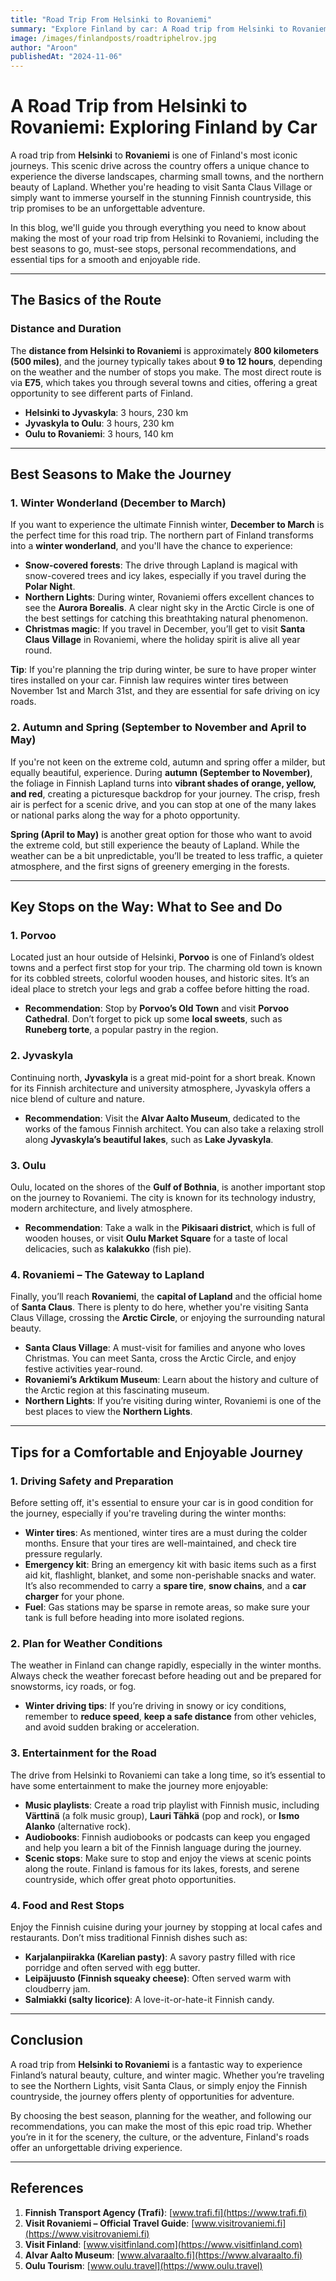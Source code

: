 ```yaml
---
title: "Road Trip From Helsinki to Rovaniemi"
summary: "Explore Finland by car: A Road trip from Helsinki to Rovaniemi"
image: /images/finlandposts/roadtriphelrov.jpg
author: "Aroon"
publishedAt: "2024-11-06"
---
```

# A Road Trip from Helsinki to Rovaniemi: Exploring Finland by Car

A road trip from **Helsinki** to **Rovaniemi** is one of Finland's most iconic journeys. This scenic drive across the country offers a unique chance to experience the diverse landscapes, charming small towns, and the northern beauty of Lapland. Whether you're heading to visit Santa Claus Village or simply want to immerse yourself in the stunning Finnish countryside, this trip promises to be an unforgettable adventure.

In this blog, we'll guide you through everything you need to know about making the most of your road trip from Helsinki to Rovaniemi, including the best seasons to go, must-see stops, personal recommendations, and essential tips for a smooth and enjoyable ride.

---

## The Basics of the Route

### Distance and Duration
The **distance from Helsinki to Rovaniemi** is approximately **800 kilometers (500 miles)**, and the journey typically takes about **9 to 12 hours**, depending on the weather and the number of stops you make. The most direct route is via **E75**, which takes you through several towns and cities, offering a great opportunity to see different parts of Finland.

- **Helsinki to Jyvaskyla**: 3 hours, 230 km
- **Jyvaskyla to Oulu**: 3 hours, 230 km
- **Oulu to Rovaniemi**: 3 hours, 140 km

---

## Best Seasons to Make the Journey

### 1. **Winter Wonderland (December to March)**
If you want to experience the ultimate Finnish winter, **December to March** is the perfect time for this road trip. The northern part of Finland transforms into a **winter wonderland**, and you'll have the chance to experience:
- **Snow-covered forests**: The drive through Lapland is magical with snow-covered trees and icy lakes, especially if you travel during the **Polar Night**.
- **Northern Lights**: During winter, Rovaniemi offers excellent chances to see the **Aurora Borealis**. A clear night sky in the Arctic Circle is one of the best settings for catching this breathtaking natural phenomenon.
- **Christmas magic**: If you travel in December, you’ll get to visit **Santa Claus Village** in Rovaniemi, where the holiday spirit is alive all year round.

**Tip**: If you're planning the trip during winter, be sure to have proper winter tires installed on your car. Finnish law requires winter tires between November 1st and March 31st, and they are essential for safe driving on icy roads.

### 2. **Autumn and Spring (September to November and April to May)**
If you're not keen on the extreme cold, autumn and spring offer a milder, but equally beautiful, experience. During **autumn (September to November)**, the foliage in Finnish Lapland turns into **vibrant shades of orange, yellow, and red**, creating a picturesque backdrop for your journey. The crisp, fresh air is perfect for a scenic drive, and you can stop at one of the many lakes or national parks along the way for a photo opportunity.

**Spring (April to May)** is another great option for those who want to avoid the extreme cold, but still experience the beauty of Lapland. While the weather can be a bit unpredictable, you’ll be treated to less traffic, a quieter atmosphere, and the first signs of greenery emerging in the forests.

---

## Key Stops on the Way: What to See and Do

### 1. **Porvoo**
Located just an hour outside of Helsinki, **Porvoo** is one of Finland’s oldest towns and a perfect first stop for your trip. The charming old town is known for its cobbled streets, colorful wooden houses, and historic sites. It’s an ideal place to stretch your legs and grab a coffee before hitting the road.

- **Recommendation**: Stop by **Porvoo’s Old Town** and visit **Porvoo Cathedral**. Don’t forget to pick up some **local sweets**, such as **Runeberg torte**, a popular pastry in the region.

### 2. **Jyvaskyla**
Continuing north, **Jyvaskyla** is a great mid-point for a short break. Known for its Finnish architecture and university atmosphere, Jyvaskyla offers a nice blend of culture and nature. 

- **Recommendation**: Visit the **Alvar Aalto Museum**, dedicated to the works of the famous Finnish architect. You can also take a relaxing stroll along **Jyvaskyla’s beautiful lakes**, such as **Lake Jyvaskyla**.

### 3. **Oulu**
Oulu, located on the shores of the **Gulf of Bothnia**, is another important stop on the journey to Rovaniemi. The city is known for its technology industry, modern architecture, and lively atmosphere.

- **Recommendation**: Take a walk in the **Pikisaari district**, which is full of wooden houses, or visit **Oulu Market Square** for a taste of local delicacies, such as **kalakukko** (fish pie).

### 4. **Rovaniemi – The Gateway to Lapland**
Finally, you’ll reach **Rovaniemi**, the **capital of Lapland** and the official home of **Santa Claus**. There is plenty to do here, whether you're visiting Santa Claus Village, crossing the **Arctic Circle**, or enjoying the surrounding natural beauty.

- **Santa Claus Village**: A must-visit for families and anyone who loves Christmas. You can meet Santa, cross the Arctic Circle, and enjoy festive activities year-round.
- **Rovaniemi’s Arktikum Museum**: Learn about the history and culture of the Arctic region at this fascinating museum.
- **Northern Lights**: If you’re visiting during winter, Rovaniemi is one of the best places to view the **Northern Lights**.

---

## Tips for a Comfortable and Enjoyable Journey

### 1. **Driving Safety and Preparation**
Before setting off, it's essential to ensure your car is in good condition for the journey, especially if you're traveling during the winter months:
- **Winter tires**: As mentioned, winter tires are a must during the colder months. Ensure that your tires are well-maintained, and check tire pressure regularly.
- **Emergency kit**: Bring an emergency kit with basic items such as a first aid kit, flashlight, blanket, and some non-perishable snacks and water. It’s also recommended to carry a **spare tire**, **snow chains**, and a **car charger** for your phone.
- **Fuel**: Gas stations may be sparse in remote areas, so make sure your tank is full before heading into more isolated regions.

### 2. **Plan for Weather Conditions**
The weather in Finland can change rapidly, especially in the winter months. Always check the weather forecast before heading out and be prepared for snowstorms, icy roads, or fog. 

- **Winter driving tips**: If you’re driving in snowy or icy conditions, remember to **reduce speed**, **keep a safe distance** from other vehicles, and avoid sudden braking or acceleration.

### 3. **Entertainment for the Road**
The drive from Helsinki to Rovaniemi can take a long time, so it’s essential to have some entertainment to make the journey more enjoyable:
- **Music playlists**: Create a road trip playlist with Finnish music, including **Värttinä** (a folk music group), **Lauri Tähkä** (pop and rock), or **Ismo Alanko** (alternative rock).
- **Audiobooks**: Finnish audiobooks or podcasts can keep you engaged and help you learn a bit of the Finnish language during the journey.
- **Scenic stops**: Make sure to stop and enjoy the views at scenic points along the route. Finland is famous for its lakes, forests, and serene countryside, which offer great photo opportunities.

### 4. **Food and Rest Stops**
Enjoy the Finnish cuisine during your journey by stopping at local cafes and restaurants. Don’t miss traditional Finnish dishes such as:
- **Karjalanpiirakka (Karelian pasty)**: A savory pastry filled with rice porridge and often served with egg butter.
- **Leipäjuusto (Finnish squeaky cheese)**: Often served warm with cloudberry jam.
- **Salmiakki (salty licorice)**: A love-it-or-hate-it Finnish candy.

---

## Conclusion

A road trip from **Helsinki to Rovaniemi** is a fantastic way to experience Finland’s natural beauty, culture, and winter magic. Whether you’re traveling to see the Northern Lights, visit Santa Claus, or simply enjoy the Finnish countryside, the journey offers plenty of opportunities for adventure. 

By choosing the best season, planning for the weather, and following our recommendations, you can make the most of this epic road trip. Whether you’re in it for the scenery, the culture, or the adventure, Finland's roads offer an unforgettable driving experience.

---

## References

1. **Finnish Transport Agency (Trafi)**: [www.trafi.fi](https://www.trafi.fi)
2. **Visit Rovaniemi – Official Travel Guide**: [www.visitrovaniemi.fi](https://www.visitrovaniemi.fi)
3. **Visit Finland**: [www.visitfinland.com](https://www.visitfinland.com)
4. **Alvar Aalto Museum**: [www.alvaraalto.fi](https://www.alvaraalto.fi)
5. **Oulu Tourism**: [www.oulu.travel](https://www.oulu.travel)

